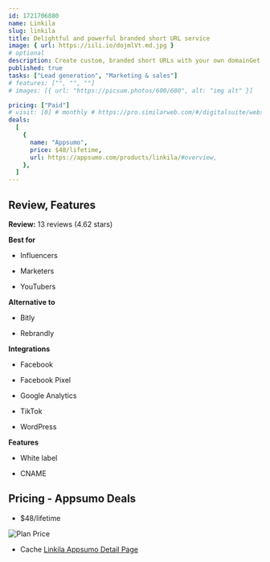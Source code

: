 ```yaml
---
id: 1721706880
name: Linkila
slug: linkila
title: Delightful and powerful branded short URL service
image: { url: https://iili.io/dojmlVt.md.jpg }
# optional
description: Create custom, branded short URLs with your own domainGet insightful real-time analytics of your links so you can slice and dice your data to get the exact metrics you want
published: true
tasks: ["Lead generation", "Marketing & sales"]
# features: ["", "", ""]
# images: [{ url: "https://picsum.photos/600/600", alt: "img alt" }]

pricing: ["Paid"]
# visit: [0] # monthly # https://pro.similarweb.com/#/digitalsuite/websiteanalysis/home
deals:
  [
    {
      name: "Appsumo",
      price: $48/lifetime,
      url: https://appsumo.com/products/linkila/#overview,
    },
  ]
---
```


## Review, Features

**Review:** 13 reviews (4.62 stars)

**Best for**

- Influencers

- Marketers

- YouTubers

**Alternative to**

- Bitly

- Rebrandly

**Integrations**

- Facebook

- Facebook Pixel

- Google Analytics

- TikTok

- WordPress

**Features**

- White label

- CNAME

## Pricing - Appsumo Deals

- $48/lifetime

<Img src="https://iili.io/dolXzxI.png" alt="Plan Price" />

- Cache [Linkila Appsumo Detail Page](https://iili.io/do8ne2e.png)
